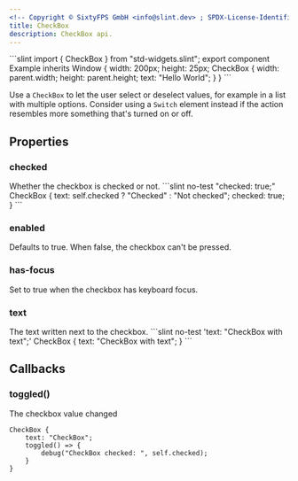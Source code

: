 ```yaml
---
<!-- Copyright © SixtyFPS GmbH <info@slint.dev> ; SPDX-License-Identifier: MIT -->
title: CheckBox
description: CheckBox api.
---
```



<CodeSnippetMD imagePath="/src/assets/generated/std-widgets-checkbox-example.png"  imageWidth="200" imageHeight="200"  imageAlt='checkbox example'>
```slint
import { CheckBox } from "std-widgets.slint";
export component Example inherits Window {
    width: 200px;
    height: 25px;
    CheckBox {
        width: parent.width;
        height: parent.height;
        text: "Hello World";
    }
}
```
</CodeSnippetMD>

Use a `CheckBox` to let the user select or deselect values, for example in a list with multiple options. Consider using a `Switch` element instead if the action resembles more something that's turned on or off.

## Properties

### checked
<SlintProperty propName="checked" typeName="bool" defaultValue="false" propertyVisibility="in-out">
Whether the checkbox is checked or not.
```slint no-test "checked: true;"
CheckBox {
    text: self.checked ? "Checked" : "Not checked";
    checked: true;
}
```
</SlintProperty>

### enabled
<SlintProperty propName="enabled" typeName="bool" defaultValue="true">
Defaults to true. When false, the checkbox can't be pressed.
</SlintProperty>

### has-focus
<SlintProperty propName="has-focus" typeName="bool" defaultValue="false" propertyVisibility="out" >
Set to true when the checkbox has keyboard focus.
</SlintProperty>

### text
<SlintProperty propName="text" typeName="string">
The text written next to the checkbox.
```slint no-test 'text: "CheckBox with text";'
CheckBox {
    text: "CheckBox with text";
}
```
</SlintProperty>

## Callbacks

### toggled()
The checkbox value changed

```slint no-test {3-5}
CheckBox {
    text: "CheckBox";
    toggled() => {
        debug("CheckBox checked: ", self.checked);
    }
}
```
